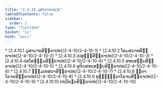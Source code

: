 ```yaml
---
title: "2.4.10 ມຸສາວາທວຄ຺ຄ"
tableOfContents: false
sidebar:
  order: 2
type: "tipitaka"
basket: "vi"
book: "paci"
---
```



<DynamicBreadcrumb />



<TableOfContents book="paci" section="2.4.10">
* [2.4.10.1 ມຸສາວາທສິກ຺ຂາປທ](2-4-10/2-4-10-1)
* [2.4.10.2 ໂອມສວາທສິກ຺ຂາປທ](2-4-10/2-4-10-2)
* [2.4.10.3 ເປສຸຎ຺ຎສິກ຺ຂາປທ](2-4-10/2-4-10-3)
* [2.4.10.4 ປທໂສຘມ຺ມສິກ຺ຂາປທ](2-4-10/2-4-10-4)
* [2.4.10.5 ສຫເສຍ຺ຍສິກ຺ຂາປທ](2-4-10/2-4-10-5)
* [2.4.10.6 ທຸຕິຍສຫເສຍ຺ຍສິກ຺ຂາປທ](2-4-10/2-4-10-6)
* [2.4.10.7 ຘມ຺ມເທສນາສິກ຺ຂາປທ](2-4-10/2-4-10-7)
* [2.4.10.8 ຠູຕາໂຣຈນສິກ຺ຂາປທ](2-4-10/2-4-10-8)
* [2.4.10.9 ທຸຏ຺ຐຸລ຺ລາໂຣຈນສິກ຺ຂາປທ](2-4-10/2-4-10-9)
* [2.4.10.10 ປຖວີຂຓນສິກ຺ຂາປທ](2-4-10/2-4-10-10)
</TableOfContents>